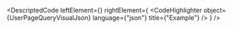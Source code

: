 
<DescriptedCode
  leftElement={<UserPageQueryDesc />}
  rightElement={
    <CodeHighlighter
      object={UserPageQueryVisualJson}
      language={"json"}
      title={"Example"}
    />
  }
/>
